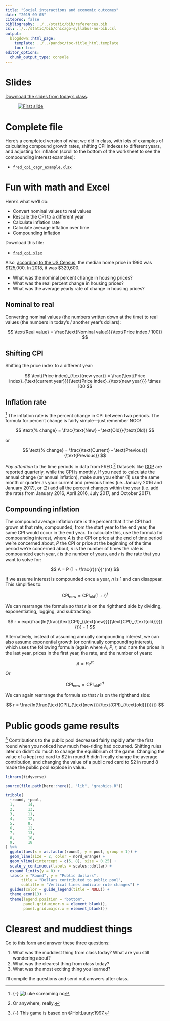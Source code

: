 ```yaml
---
title: "Social interactions and economic outcomes"
date: "2019-09-05"
citeproc: false
bibliography: ../../static/bib/references.bib
csl: ../../static/bib/chicago-syllabus-no-bib.csl
output:
  blogdown::html_page:
    template: ../../pandoc/toc-title_html.template
    toc: true
editor_options: 
  chunk_output_type: console
---
```


# Slides

[Download the slides from today's class](/slides/PMAP-8141_2019-09-05.pdf).

<figure>
[![First slide](/images/slides/slides_2019-09-05.png)](/slides/PMAP-8141_2019-09-05.pdf)
</figure>


# Complete file

Here's a completed version of what we did in class, with lots of examples of calculating compound growth rates, shifting CPI indexes to different years, and adjusting for inflation (scroll to the bottom of the worksheet to see the compounding interest examples):

- [<i class="fas fa-file-excel"></i> `fred_cpi_cagr_example.xlsx`](/files/fred_cpi_cagr_example.xlsx)


# Fun with math and Excel

Here's what we'll do:

- Convert nominal values to real values
- Rescale the CPI to a different year
- Calculate inflation rate
- Calculate average inflation over time
- Compounding inflation

Download this file:

- [<i class="fas fa-file-excel"></i> `fred_cpi.xlsx`](/data/fred_cpi.xlsx)

Also, [according to the US Census](https://www.census.gov/construction/nrs/pdf/uspricemon.pdf), the median home price in 1990 was \$125,000. In 2018, it was \$329,600.

- What was the nominal percent change in housing prices?
- What was the real percent change in housing prices?
- What was the average yearly rate of change in housing prices?

## Nominal to real

Converting nominal values (the numbers written down at the time) to real values (the numbers in today's / another year's dollars):

$$
\text{Real value} = \frac{\text{Nominal value}}{\text{Price index / 100}}
$$

## Shifting CPI

Shifting the price index to a different year:

$$
\text{Price index}_{\text{new year}} = \frac{\text{Price index}_{\text{current year}}}{\text{Price index}_{\text{new year}}} \times 100
$$

## Inflation rate

[^no] The inflation rate is the percent change in CPI between two periods. The formula for percent change is fairly simple—just remember NOO!

[^no]: {-}
  ![Luke screaming no](https://media.giphy.com/media/QxHzTRigoD9HG/giphy.gif)

$$
\text{% change} = \frac{\text{New} - \text{Old}}{\text{Old}}
$$

or

$$
\text{% change} = \frac{\text{Current} - \text{Previous}}{\text{Previous}}
$$

*Pay attention* to the time periods in data from FRED.^[Or anywhere, really.] Datasets like [GDP](https://fred.stlouisfed.org/series/GDP) are reported quarterly, while the [CPI](https://fred.stlouisfed.org/series/CPIAUCSL) is monthly. If you need to calculate the annual change (or annual inflation), make sure you either (1) use the same month or quarter as your current and previous times (i.e. January 2016 and January 2017), or (2) add all the percent changes within the year (i.e. add the rates from January 2016, April 2016, July 2017, and October 2017).

## Compounding inflation

The compound average inflation rate is the percent that if the CPI had grown at that rate, compounded, from the start year to the end year, the same CPI would occur in the end year. To calculate this, use the formula for compounding interest, where $A$ is the CPI or price at the end of time period we're concerned about, $P$ the CPI or price at the beginning of the time period we're concerned about, $n$ is the number of times the rate is compounded each year, $t$ is the number of years, and $r$ is the rate that you want to solve for:

$$ 
A = P (1 + \frac{r}{n})^{nt} 
$$ 

If we assume interest is compounded once a year, $n$ is 1 and can disappear. This simplifies to:

$$
\text{CPI}_{\text{new}} = \text{CPI}_{\text{old}}(1 + r)^{t}
$$

We can rearrange the formula so that $r$ is on the righthand side by dividing, exponentiating, logging, and subtracting: 

$$
r = exp(\frac{ln(\frac{\text{CPI}_{\text{new}}}{\text{CPI}_{\text{old}}})}{t}) - 1
$$

Alternatively, instead of assuming annually compounding interest, we can also assume exponential growth (or continually compounding interest), which uses the following formula (again where $A$, $P$, $r$, and $t$ are the prices in the last year, prices in the first year, the rate, and the number of years:

$$
A = Pe^{rt}
$$

Or 

$$
\text{CPI}_{\text{new}} = \text{CPI}_{\text{old}}e^{rt}
$$

We can again rearrange the formula so that $r$ is on the righthand side:

$$
r = \frac{ln(\frac{\text{CPI}_{\text{new}}}{\text{CPI}_{\text{old}}})}{t}
$$


# Public goods game results

^[{-} This game is based on @HoltLaury:1997.] Contributions to the public pool decreased fairly rapidly after the first round when you noticed how much free-riding had occurred. Shifting rules later on didn't do much to change the equilibrium of the game. Changing the value of a kept red card to \$2 in round 5 didn't really change the average contribution, and changing the value of a public red card to \$2 in round 8 made the public pool explode in value.

```r
library(tidyverse)

source(file.path(here::here(), "lib", "graphics.R"))

tribble(
  ~round, ~pool,
  1,      14,
  2,      13,
  3,      11,
  4,      12,
  5,      8,
  6,      12,
  7,      13,
  8,      10,
  9,      18
) %>%
  ggplot(aes(x = as.factor(round), y = pool, group = 1)) + 
  geom_line(size = 2, color = nord_orange) + 
  geom_vline(xintercept = c(5, 8), size = 0.25) +
  scale_y_continuous(labels = scales::dollar) +
  expand_limits(y = 0) +
  labs(x = "Round", y = "Public dollars",
       title = "Dollars contributed to public pool",
       subtitle = "Vertical lines indicate rule changes") +
  guides(color = guide_legend(title = NULL)) +
  theme_econ(13) + 
  theme(legend.position = "bottom",
        panel.grid.minor.y = element_blank(),
        panel.grid.major.x = element_blank())
```

# Clearest and muddiest things

Go to [this form](https://forms.gle/rwiMXtySjxgnqRDD9) and answer these three questions:

1. What was the muddiest thing from class today? What are you still wondering about?
2. What was the clearest thing from class today? 
3. What was the most exciting thing you learned?

I'll compile the questions and send out answers after class.
